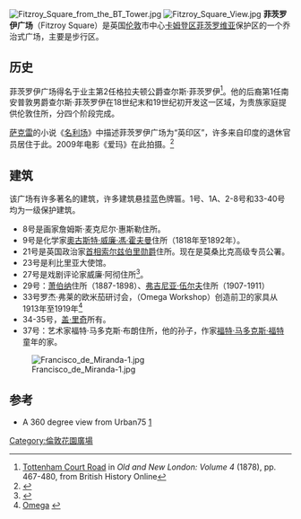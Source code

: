 {{noteTA
|T=zh-hant:斐茲洛伊廣場;zh-cn:菲茨罗伊广场;zh-sg:斐茲洛伊广场; 
|1 = zh-cn:菲茨罗伊; zh-tw:斐茲洛伊; zh-sg:斐茲洛伊; 
}}
[[Image:Fitzroy_Square_from_the_BT_Tower.jpg|thumb]]
[[Image:Fitzroy_Square_View.jpg|thumb]]
'''菲茨罗伊广场'''（Fitzroy Square）是英国[[伦敦|伦敦]]市中心[[卡姆登区|卡姆登区]][[菲茨罗维亚|菲茨罗维亚]]保护区的一个乔治式广场，主要是步行区。

==历史==
菲茨罗伊广场得名于业主第2任格拉夫顿公爵查尔斯·菲茨罗伊<ref>[http://www.british-history.ac.uk/report.aspx?compid=45208 Tottenham Court Road] {{Wayback|url=http://www.british-history.ac.uk/report.aspx?compid=45208 |date=20140830000319 }} in ''Old and New London: Volume 4'' (1878), pp. 467-480, from British History Online</ref>。他的后裔第1任南安普敦男爵查尔斯·菲茨罗伊在18世纪末和19世纪初开发这一区域，为贵族家庭提供伦敦住所，分四个阶段完成。

[[萨克雷|萨克雷]]的小说《[[名利场|名利场]]》中描述菲茨罗伊广场为“英印区”，许多来自印度的退休官员居住于此。2009年电影《爱玛》在此拍摄。<ref>{{Cite web |url=http://www.imdb.com/title/tt1366312/locations |title=存档副本 |accessdate=2016-04-22 |archive-date=2009-12-25 |archive-url=https://web.archive.org/web/20091225212158/http://www.imdb.com/title/tt1366312/locations |dead-url=no }}</ref>

==建筑==
该广场有许多著名的建筑，许多建筑悬挂蓝色牌匾。1号、1A、2-8号和33-40号均为一级保护建筑。

* 8号是画家詹姆斯·麦克尼尔·惠斯勒住所。
* 9号是化学家[[奧古斯特·威廉·馮·霍夫曼|奧古斯特·威廉·馮·霍夫曼]]住所（1818年至1892年）。
* 21号是英国政治家[[首相|首相]][[罗伯特·加斯科因-塞西尔，第三代索尔兹伯里侯爵|索尔兹伯里勋爵]]住所。现在是莫桑比克高级专员公署。
* 23号是利比里亚大使馆。
* 27号是戏剧评论家威廉·阿彻住所<ref>{{Cite web |url=http://www.library.upenn.edu/collections/rbm/photos/biswanger/shaw-1892.html |title=存档副本 |access-date=2016-04-22 |archive-url=https://web.archive.org/web/20160303220202/http://www.library.upenn.edu/collections/rbm/photos/biswanger/shaw-1892.html |archive-date=2016-03-03 |dead-url=yes }}</ref>。
* 29号：[[萧伯纳|萧伯纳]]住所（1887-1898）、[[弗吉尼亚·伍尔夫|弗吉尼亚·伍尔夫]]住所（1907-1911）
* 33号罗杰·弗莱的欧米茄研讨会，（Omega Workshop）创造前卫的家具从1913年至1919年<ref>[http://bloomsbury.denise-randle.co.uk/omega.htm Omega]  {{webarchive|url=https://web.archive.org/web/20071016232958/http://bloomsbury.denise-randle.co.uk/omega.htm |date=2007-10-16 }}</ref>
* 34-35号，[[盖·里奇|盖·里奇]]所有。
* 37号：艺术家福特·马多克斯·布朗住所，他的孙子，作家[[福特·马多克斯·福特|福特·马多克斯·福特]]童年的家。

[[File:Francisco_de_Miranda-1.jpg|thumb]]

==参考==
{{reflist|30em}}
*A 360 degree view from Urban75 [http://www.urban75.org/vista/fitzroy.html] {{Wayback|url=http://www.urban75.org/vista/fitzroy.html |date=20160303232047 }}
{{coord|51|31|22.61|N|00|08|24.37|W|type:landmark|display=title}}
[[Category:倫敦花園廣場|Category:倫敦花園廣場]]